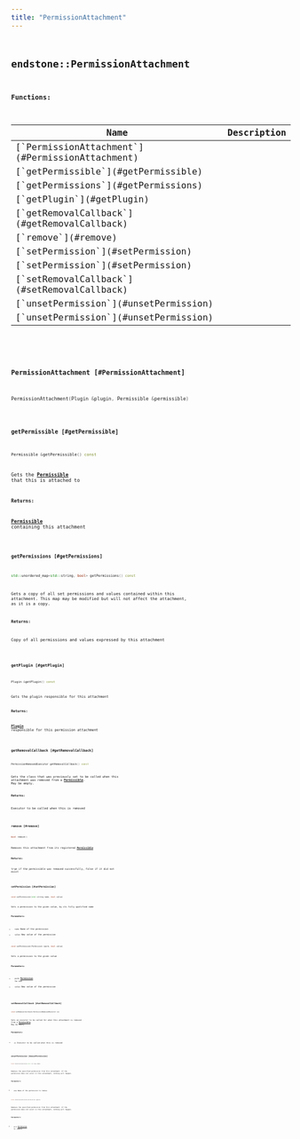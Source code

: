 ```yaml
---
title: "PermissionAttachment"
---
```


## <code className="doc-symbol doc-symbol-class"/> endstone::PermissionAttachment

















**Functions:**

<table>
<thead>
   <tr>
      <th>Name</th>
      <th>Description</th>
   </tr>
</thead>
<tbody>
<tr key="classendstone_1_1_permission_attachment_1ac3efc5d7ea2fdc54f5605f43f0492a86">
    <td>[`PermissionAttachment`](#PermissionAttachment)</td>
    <td></td>
</tr>
<tr key="classendstone_1_1_permission_attachment_1a4406ac5a5c2b406d8422d8b71f07edbe">
    <td>[`getPermissible`](#getPermissible)</td>
    <td></td>
</tr>
<tr key="classendstone_1_1_permission_attachment_1ac65fe772f0d74b4c8d86838ceabea3f0">
    <td>[`getPermissions`](#getPermissions)</td>
    <td></td>
</tr>
<tr key="classendstone_1_1_permission_attachment_1adafcbe1112bc5a69c30978b16fb06bff">
    <td>[`getPlugin`](#getPlugin)</td>
    <td></td>
</tr>
<tr key="classendstone_1_1_permission_attachment_1aaa0a0536b3e09e20e52f39c4bd048014">
    <td>[`getRemovalCallback`](#getRemovalCallback)</td>
    <td></td>
</tr>
<tr key="classendstone_1_1_permission_attachment_1ae05dac79b46d01cbb836267045cac38e">
    <td>[`remove`](#remove)</td>
    <td></td>
</tr>
<tr key="classendstone_1_1_permission_attachment_1a6f9165a21202205b209092e59ea059d5">
    <td>[`setPermission`](#setPermission)</td>
    <td></td>
</tr>
<tr key="classendstone_1_1_permission_attachment_1ab342904042506f6fc662d809987fbeb3">
    <td>[`setPermission`](#setPermission)</td>
    <td></td>
</tr>
<tr key="classendstone_1_1_permission_attachment_1afdec8bd9ec22c4927bbe3f0942634502">
    <td>[`setRemovalCallback`](#setRemovalCallback)</td>
    <td></td>
</tr>
<tr key="classendstone_1_1_permission_attachment_1a3a61d225f54d78fcc966d7039ee66e2b">
    <td>[`unsetPermission`](#unsetPermission)</td>
    <td></td>
</tr>
<tr key="classendstone_1_1_permission_attachment_1a21033433ac446e94631d0025aa621151">
    <td>[`unsetPermission`](#unsetPermission)</td>
    <td></td>
</tr>
</tbody>
</table>

### <code className="doc-symbol doc-symbol-function"/> PermissionAttachment [#PermissionAttachment]

```cpp
PermissionAttachment(Plugin &plugin, Permissible &permissible)
```
### <code className="doc-symbol doc-symbol-function"/> getPermissible [#getPermissible]

```cpp
Permissible &getPermissible() const
```


Gets the [**Permissible**](classendstone_1_1_permissible.md) that this is attached to




**Returns:**

[**Permissible**](classendstone_1_1_permissible.md) containing this attachment 





        
### <code className="doc-symbol doc-symbol-function"/> getPermissions [#getPermissions]

```cpp
std::unordered_map<std::string, bool> getPermissions() const
```


Gets a copy of all set permissions and values contained within this attachment. This map may be modified but will not affect the attachment, as it is a copy.




**Returns:**

Copy of all permissions and values expressed by this attachment 





        
### <code className="doc-symbol doc-symbol-function"/> getPlugin [#getPlugin]

```cpp
Plugin &getPlugin() const
```


Gets the plugin responsible for this attachment




**Returns:**

[**Plugin**](classendstone_1_1_plugin.md) responsible for this permission attachment 





        
### <code className="doc-symbol doc-symbol-function"/> getRemovalCallback [#getRemovalCallback]

```cpp
PermissionRemovedExecutor getRemovalCallback() const
```


Gets the class that was previously set to be called when this attachment was removed from a [**Permissible**](classendstone_1_1_permissible.md). May be empty.




**Returns:**

Executor to be called when this is removed 





        
### <code className="doc-symbol doc-symbol-function"/> remove [#remove]

```cpp
bool remove()
```


Removes this attachment from its registered [**Permissible**](classendstone_1_1_permissible.md)




**Returns:**

true if the permissible was removed successfully, false if it did not exist 





        
### <code className="doc-symbol doc-symbol-function"/> setPermission [#setPermission]



```cpp
void setPermission(std::string name, bool value)
```


Sets a permission to the given value, by its fully qualified name




**Parameters:**


* `name` Name of the permission 
* `value` New value of the permission 




        

```cpp
void setPermission(Permission &perm, bool value)
```


Sets a permission to the given value




**Parameters:**


* `perm` [**Permission**](classendstone_1_1_permission.md) to set 
* `value` New value of the permission 




        
### <code className="doc-symbol doc-symbol-function"/> setRemovalCallback [#setRemovalCallback]

```cpp
void setRemovalCallback(PermissionRemovedExecutor ex)
```


Sets an executor to be called for when this attachment is removed from a [**Permissible**](classendstone_1_1_permissible.md). May be empty.




**Parameters:**


* `ex` Executor to be called when this is removed 




        
### <code className="doc-symbol doc-symbol-function"/> unsetPermission [#unsetPermission]



```cpp
void unsetPermission(std::string name)
```


Removes the specified permission from this attachment. If the permission does not exist in this attachment, nothing will happen.




**Parameters:**


* `name` Name of the permission to remove 




        

```cpp
void unsetPermission(Permission &perm)
```


Removes the specified permission from this attachment. If the permission does not exist in this attachment, nothing will happen.




**Parameters:**


* `perm` [**Permission**](classendstone_1_1_permission.md) to remove 




        